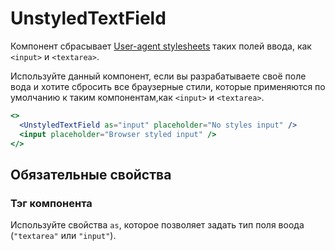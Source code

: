 <Overview>

# UnstyledTextField

Компонент сбрасывает [User-agent stylesheets](https://www.geeksforgeeks.org/what-is-a-user-agent-stylesheet/)
таких полей ввода, как `<input>` и `<textarea>`.

</Overview>

Используйте данный компонент, если вы разрабатываете своё поле вода и хотите сбросить все браузерные стили, которые
применяются по умолчанию к таким компонентам,как `<input>` и `<textarea>`.

```jsx
<>
  <UnstyledTextField as="input" placeholder="No styles input" />
  <input placeholder="Browser styled input" />
</>
```

## Обязательные свойства

### Тэг компонента

Используйте свойства `as`, которое позволяет задать тип поля воода (`"textarea"` или `"input"`).
